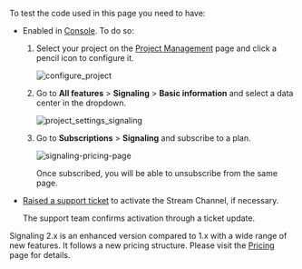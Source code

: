 
To test the code used in this page you need to have:

<PlatformPrerequisites />

- Enabled <Vg k="MESS" /> in [<Vg k="COMPANY" /> Console](https://console.agora.io/v2). To do so:

    1. Select your project on the [Project Management](https://console.agora.io/v2/project-management) page and click a pencil icon to configure it.

        ![configure_project](/images/signaling/configure_project.png)

    1. Go to **All features** > **Signaling** > **Basic information** and select a data center in the dropdown.

        ![project_settings_signaling](/images/signaling/project_settings_signaling.png)

    1. Go to **Subscriptions** > **Signaling** and subscribe to a plan.

        ![signaling-pricing-page](/images/signaling/signaling-pricing-plans.png)

        Once subscribed, you will be able to unsubscribe from the same page.

- [Raised a support ticket](https://agora-ticket.agora.io/) to activate the Stream Channel, if necessary.

    The <Vg k="COMPANY" /> support team confirms activation through a ticket update.

<Admonition type="info" title="Note">Signaling 2.x is an enhanced version compared to 1.x with a wide range of new features. It follows a new pricing structure. Please visit the [Pricing](../overview/pricing) page for details. </Admonition>
